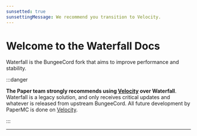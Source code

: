```yaml
---
sunsetted: true
sunsettingMessage: We recommend you transition to Velocity.
---
```



# Welcome to the Waterfall Docs

Waterfall is the BungeeCord fork that aims to improve performance and stability.

:::danger

**The Paper team strongly recommends using [Velocity](../velocity) over Waterfall**. Waterfall is a legacy solution,
and only receives critical updates and whatever is released from upstream BungeeCord. All future
development by PaperMC is done on [Velocity](../velocity).

:::

---

<DocCardList items={useCurrentSidebarCategory().items} />
